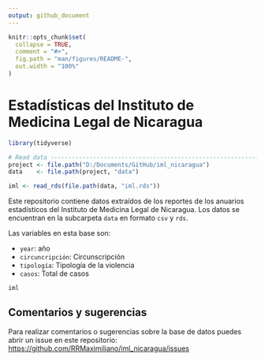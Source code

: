 ```yaml
---
output: github_document
---
```


<!-- README.md is generated from README.Rmd. Please edit that file -->

```r
knitr::opts_chunk$set(
  collapse = TRUE,
  comment = "#>",
  fig.path = "man/figures/README-",
  out.width = "100%"
)
```

# Estadísticas del Instituto de Medicina Legal de Nicaragua

```r
library(tidyverse)

# Read data ---------------------------------------------------------------
project <- file.path("D:/Documents/GitHub/iml_nicaragua")
data    <- file.path(project, "data")

iml <- read_rds(file.path(data, "iml.rds"))
```

Este repositorio contiene datos extraídos de los reportes de los anuarios estadísticos del Instituto de Medicina Legal de Nicaragua. Los datos se encuentran en la subcarpeta `data` en formato `csv` y `rds`.

Las variables en esta base son: 

* `year`: año
* `circuncripción`: Circunscripción
* `tipología`: Tipología de la violencia
* `casos`: Total de casos

```r
iml
```

## Comentarios y sugerencias

Para realizar comentarios o sugerencias sobre la base de datos puedes abrir un issue en este repositorio: [https://github.com/RRMaximiliano/iml_nicaragua/issues](https://github.com/RRMaximiliano/iml_nicaragua/issues)